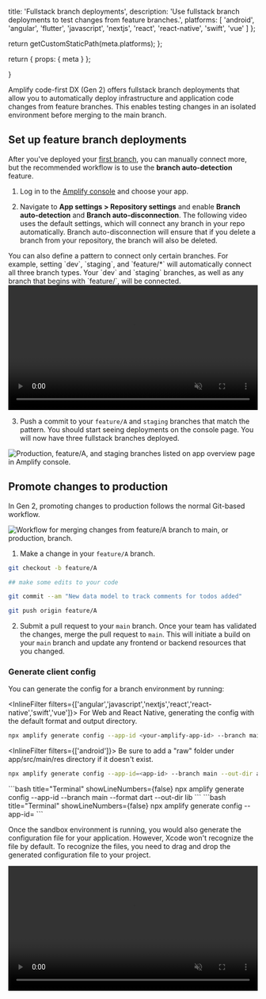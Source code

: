 
  title: 'Fullstack branch deployments',
  description: 'Use fullstack branch deployments to test changes from feature branches.',
  platforms: [
    'android',
    'angular',
    'flutter',
    'javascript',
    'nextjs',
    'react',
    'react-native',
    'swift',
    'vue'
  ]
};

  return getCustomStaticPath(meta.platforms);
};

  return {
    props: {
      meta
    }
  };

}

Amplify code-first DX (Gen 2) offers fullstack branch deployments that allow you to automatically deploy infrastructure and application code changes from feature branches. This enables testing changes in an isolated environment before merging to the main branch.

## Set up feature branch deployments

After you've deployed your [first branch](/[platform]/start/quickstart/), you can manually connect more, but the recommended workflow is to use the **branch auto-detection** feature.

1. Log in to the [Amplify console](https://console.aws.amazon.com/amplify/home) and choose your app.

2. Navigate to **App settings > Repository settings** and enable **Branch auto-detection** and **Branch auto-disconnection**. The following video uses the default settings, which will connect any branch in your repo automatically. Branch auto-disconnection will ensure that if you delete a branch from your repository, the branch will also be deleted.

<Callout>
You can also define a pattern to connect only certain branches. For example, setting `dev`, `staging`, and `feature/*` will automatically connect all three branch types. Your `dev` and `staging` branches, as well as any branch that begins with `feature/`, will be connected.
</Callout>

<video autoPlay={true} muted={true} loop={true} width="100%" playsInline={true}>
  <source src="/images/gen2/fullstack-branching/autobranch.mp4" />
</video>

3. Push a commit to your `feature/A` and `staging` branches that match the pattern. You should start seeing deployments on the console page. You will now have three fullstack branches deployed.

![Production, feature/A, and staging branches listed on app overview page in Amplify console.](/images/gen2/fullstack-branching/branches.png)

## Promote changes to production

In Gen 2, promoting changes to production follows the normal Git-based workflow.

![Workflow for merging changes from feature/A branch to main, or production, branch.](/images/gen2/fullstack-branching/gitflow.png)

1. Make a change in your `feature/A` branch.

```bash title="Terminal" showLineNumbers={false}
git checkout -b feature/A

## make some edits to your code

git commit --am "New data model to track comments for todos added"

git push origin feature/A
```

2. Submit a pull request to your `main` branch. Once your team has validated the changes, merge the pull request to `main`. This will initiate a build on your `main` branch and update any frontend or backend resources that you changed.


### Generate client config

You can generate the config for a branch environment by running:

<InlineFilter filters={['angular','javascript','nextjs','react','react-native','swift','vue']}>
For Web and React Native, generating the config with the default format and output directory.

```bash title="Terminal" showLineNumbers={false}
npx amplify generate config --app-id <your-amplify-app-id> --branch main --out-dir path/to/config
```
</InlineFilter>

<InlineFilter filters={['android']}>
<Callout warning>
  Be sure to add a "raw" folder under app/src/main/res directory if it doesn't
  exist.
</Callout>

```bash title="Terminal" showLineNumbers={false}
npx amplify generate config --app-id=<app-id> --branch main --out-dir app/src/main/res/raw
```
</InlineFilter>
<InlineFilter filters={['flutter']}>
```bash title="Terminal" showLineNumbers={false}
npx amplify generate config --app-id <your-amplify-app-id> --branch main --format dart --out-dir lib
```
</InlineFilter>
<InlineFilter filters={['swift']}>
```bash title="Terminal" showLineNumbers={false}
npx amplify generate config --app-id=<app-id>
```

Once the sandbox environment is running, you would also generate the configuration file for your application. However, Xcode won't recognize the file by default. To recognize the files, you need to drag and drop the generated configuration file to your project.

<video autoPlay={true} muted={true} loop={true} width="100%" playsInline={true}>
  <source src="/images/gen2/getting-started/ios/ios-getting-started-2.mp4" />
</video>

</InlineFilter>
